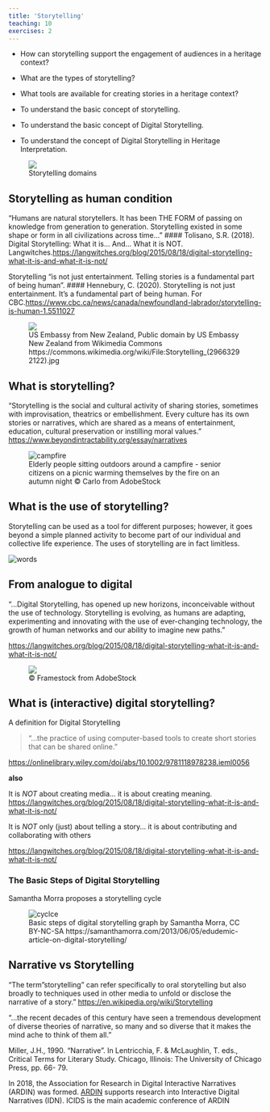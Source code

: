```yaml
---
title: 'Storytelling'
teaching: 10
exercises: 2
---
```

:::::::::::::::::::::::::::::::::::::: questions 

- How can storytelling support the engagement of audiences in a heritage context?

- What are the types of storytelling?

- What tools are available for creating stories in a heritage context?

::::::::::::::::::::::::::::::::::::::::::::::::
::::::::::::::::::::::::::::::::::::: objectives
- To understand the basic concept of storytelling.

- To understand the basic concept of Digital Storytelling.

- To understand the concept of Digital Storytelling in Heritage Interpretation.
:::::::::::::

![Storytelling domains](fig/Fig_01_self_produced_graph.png){alt=''}

## Storytelling as human condition
"Humans are natural storytellers. It has been THE FORM of passing on knowledge from generation to generation. Storytelling existed in some shape or form in all civilizations across time..."
#### Tolisano, S.R. (2018). Digital Storytelling: What it is… And… What it is NOT. Langwitches.[https://langwitches.org/blog/2015/08/18/digital-storytelling-what-it-is-and-what-it-is-not/](https://langwitches.org/blog/2015/08/18/digital-storytelling-what-it-is-and-what-it-is-not/){target="_blank" rel="noopener"}


Storytelling "is not just entertainment. Telling stories is a fundamental part of being human".
#### Hennebury, C. (2020). Storytelling is not just entertainment. It's a fundamental part of being human. For CBC.[https://www.cbc.ca/news/canada/newfoundland-labrador/storytelling-is-human-1.5511027](https://www.cbc.ca/news/canada/newfoundland-labrador/storytelling-is-human-1.5511027 ){target="_blank" rel="noopener"}


![US Embassy from New Zealand, Public domain by US Embassy New Zealand from Wikimedia Commons https://commons.wikimedia.org/wiki/File:Storytelling_(29663292122).jpg ](fig/Fig_02_Storytelling_(29663292122).jpg){alt=''}

## What is storytelling?

"Storytelling is the social and cultural activity of sharing stories, sometimes with improvisation, theatrics or embellishment.
Every culture has its own stories or narratives, which are shared as a means of entertainment, education, cultural preservation or instilling moral values."
[https://www.beyondintractability.org/essay/narratives](https://www.beyondintractability.org/essay/narratives) 

![Elderly people sitting outdoors around a campfire - senior citizens on a picnic warming themselves by the fire on an autumn night &copy; Carlo from AdobeStock](fig/Fig_04_AdobeStock_461032749.jpeg){alt='campfire'}

## What is the use of storytelling?

Storytelling can be used as a tool for different purposes; however, it goes beyond a simple planned activity to become part of our individual and collective life experience. The uses of storytelling are in fact limitless. 

![](fig/Fig_05_wordcloud.PNG){alt='words'}


## From analogue to digital

"...Digital Storytelling, has opened up new horizons, inconceivable without the use of technology. Storytelling is evolving, as humans are adapting, experimenting and innovating with the use of ever-changing technology, the growth of human networks and our ability to imagine new paths."

[https://langwitches.org/blog/2015/08/18/digital-storytelling-what-it-is-and-what-it-is-not/](https://langwitches.org/blog/2015/08/18/digital-storytelling-what-it-is-and-what-it-is-not/)
 
![&copy; Framestock from AdobeStock](fig/FIg_06_AdobeStock_535693047.jpeg){alt=''}

## What is (interactive) digital storytelling?

A definition for Digital Storytelling

> "...the practice of using computer-based tools to create short stories that can be shared online."

[https://onlinelibrary.wiley.com/doi/abs/10.1002/9781118978238.ieml0056](https://onlinelibrary.wiley.com/doi/abs/10.1002/9781118978238.ieml0056)

**also**

It is *NOT* about creating media... it is about creating meaning.
[https://langwitches.org/blog/2015/08/18/digital-storytelling-what-it-is-and-what-it-is-not/](https://langwitches.org/blog/2015/08/18/digital-storytelling-what-it-is-and-what-it-is-not/)

It is *NOT* only (just) about telling a story... it is about contributing and collaborating with others

[https://langwitches.org/blog/2015/08/18/digital-storytelling-what-it-is-and-what-it-is-not/](https://langwitches.org/blog/2015/08/18/digital-storytelling-what-it-is-and-what-it-is-not/)

### The Basic Steps of Digital Storytelling 

Samantha Morra proposes a storytelling cycle

![Basic steps of digital storytelling graph by Samantha Morra, CC BY-NC-SA https://samanthamorra.com/2013/06/05/edudemic-article-on-digital-storytelling/  ](fig/Fig_07_DigstoryProcess.png){alt='cyclce'}


## Narrative vs Storytelling
"The term "storytelling" can refer specifically to oral storytelling but also broadly to techniques used in other media to unfold or disclose the narrative of a story."
[https://en.wikipedia.org/wiki/Storytelling](https://en.wikipedia.org/wiki/Storytelling) 

"...the recent decades of this century have seen a tremendous development of diverse theories of narrative, so many and so diverse that it makes the mind ache to think of them all."

Miller, J.H., 1990. "Narrative". In Lentricchia, F. & McLaughlin, T. eds., Critical Terms for Literary Study. Chicago, Illinois: The University of Chicago Press, pp. 66- 79.

In 2018, the Association for Research in Digital Interactive Narratives (ARDIN) was formed. [ARDIN](https://ardin.online/) supports research into Interactive Digital Narratives (IDN). ICIDS is the main academic conference of ARDIN

